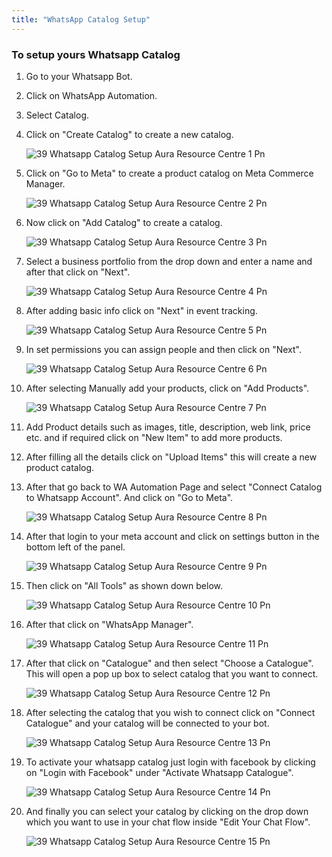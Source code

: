 ```yaml
---
title: "WhatsApp Catalog Setup"
---
```


### **To setup yours Whatsapp Catalog**

 1. Go to your Whatsapp Bot.
 2. Click on WhatsApp Automation.
 3. Select Catalog.
 4. Click on "Create Catalog" to create a new catalog.

    ![39 Whatsapp Catalog Setup  Aura Resource Centre 1 Pn](/images/how-botpenguin-works/whatsapp-catalog-setup/39.whatsapp_catalog_setup__Aura_resource_centre-1.png)
 5. Click on "Go to Meta" to create a product catalog on Meta Commerce Manager.

    ![39 Whatsapp Catalog Setup  Aura Resource Centre 2 Pn](/images/how-botpenguin-works/whatsapp-catalog-setup/39.whatsapp_catalog_setup__Aura_resource_centre-2.png)
 6. Now click on "Add Catalog" to create a catalog.

    ![39 Whatsapp Catalog Setup  Aura Resource Centre 3 Pn](/images/how-botpenguin-works/whatsapp-catalog-setup/39.whatsapp_catalog_setup__Aura_resource_centre-3.png)
 7. Select a business portfolio from the drop down and enter a name and after that click on "Next".

    ![39 Whatsapp Catalog Setup  Aura Resource Centre 4 Pn](/images/how-botpenguin-works/whatsapp-catalog-setup/39.whatsapp_catalog_setup__Aura_resource_centre-4.png)
 8. After adding basic info click on "Next" in event tracking.

    ![39 Whatsapp Catalog Setup  Aura Resource Centre 5 Pn](/images/how-botpenguin-works/whatsapp-catalog-setup/39.whatsapp_catalog_setup__Aura_resource_centre-5.png)
 9. In set permissions you can assign people and then click on "Next".

    ![39 Whatsapp Catalog Setup  Aura Resource Centre 6 Pn](/images/how-botpenguin-works/whatsapp-catalog-setup/39.whatsapp_catalog_setup__Aura_resource_centre-6.png)
10. After selecting Manually add your products, click on "Add Products".

    ![39 Whatsapp Catalog Setup  Aura Resource Centre 7 Pn](/images/how-botpenguin-works/whatsapp-catalog-setup/39.whatsapp_catalog_setup__Aura_resource_centre-7.png)
11. Add Product details such as images, title, description, web link, price etc. and if required click on "New Item" to add more products.
12. After filling all the details click on "Upload Items" this will create a new product catalog.
13. After that go back to WA Automation Page and select "Connect Catalog to Whatsapp Account". And click on "Go to Meta".

    ![39 Whatsapp Catalog Setup  Aura Resource Centre 8 Pn](/images/how-botpenguin-works/whatsapp-catalog-setup/39.whatsapp_catalog_setup__Aura_resource_centre-8.png)
14. After that login to your meta account and click on settings button in the bottom left of the panel.

    ![39 Whatsapp Catalog Setup  Aura Resource Centre 9 Pn](/images/how-botpenguin-works/whatsapp-catalog-setup/39.whatsapp_catalog_setup__Aura_resource_centre-9.png)
15. Then click on "All Tools" as shown down below.

    ![39 Whatsapp Catalog Setup  Aura Resource Centre 10 Pn](/images/how-botpenguin-works/whatsapp-catalog-setup/39.whatsapp_catalog_setup__Aura_resource_centre-10.png)
16. After that click on "WhatsApp Manager".

    ![39 Whatsapp Catalog Setup  Aura Resource Centre 11 Pn](/images/how-botpenguin-works/whatsapp-catalog-setup/39.whatsapp_catalog_setup__Aura_resource_centre-11.png)
17. After that click on "Catalogue" and then select "Choose a Catalogue". This will open a pop up box to select catalog that you want to connect.

    ![39 Whatsapp Catalog Setup  Aura Resource Centre 12 Pn](/images/how-botpenguin-works/whatsapp-catalog-setup/39.whatsapp_catalog_setup__Aura_resource_centre-12.png)
18. After selecting the catalog that you wish to connect click on "Connect Catalogue" and your catalog will be connected to your bot.

    ![39 Whatsapp Catalog Setup  Aura Resource Centre 13 Pn](/images/how-botpenguin-works/whatsapp-catalog-setup/39.whatsapp_catalog_setup__Aura_resource_centre-13.png)
19. To activate your whatsapp catalog just login with facebook by clicking on "Login with Facebook" under "Activate Whatsapp Catalogue".

    ![39 Whatsapp Catalog Setup  Aura Resource Centre 14 Pn](/images/how-botpenguin-works/whatsapp-catalog-setup/39.whatsapp_catalog_setup__Aura_resource_centre-14.png)
20. And finally you can select your catalog by clicking on the drop down which you want to use in your chat flow inside "Edit Your Chat Flow".

    ![39 Whatsapp Catalog Setup  Aura Resource Centre 15 Pn](/images/how-botpenguin-works/whatsapp-catalog-setup/39.whatsapp_catalog_setup__Aura_resource_centre-15.png)